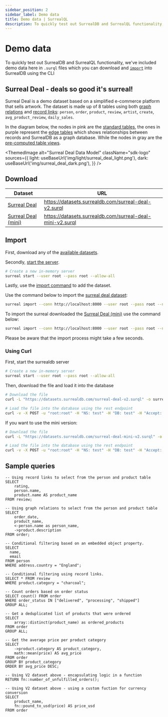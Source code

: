 ```yaml
---
sidebar_position: 2
sidebar_label: Demo data
title: Demo data | SurrealQL
description: To quickly test out SurrealDB and SurrealQL functionality, we've included demo data which you can download and import into SurrealDB.
---
```



# Demo data

To quickly test out SurrealDB and SurrealQL functionality, we've included demo data here in `.surql` files which you can download and [`import`](/docs/surrealdb/cli/import) into SurrealDB using the CLI

## Surreal Deal - deals so good it's surreal!

Surreal Deal is a demo dataset based on a simplified e-commerce platform that sells artwork.
The dataset is made up of 8 tables using both [graph relations](/docs/surrealdb/surrealql/statements/relate) and [record links](/docs/surrealdb/surrealql/datamodel/records):
`person`, `order`, `product`, `review`, `artist`, `create`, `avg_product_review`, `daily_sales`.

In the diagram below, the nodes in pink are the [standard tables](/docs/surrealdb/surrealql/statements/define/table), the ones in purple represent the [edge tables](/docs/surrealdb/surrealql/statements/relate) which shows relationships between records and SurrealDB as a graph database. While the nodes in gray are the [pre-computed table views](/docs/surrealdb/surrealql/statements/define/table).

<ThemedImage
  alt="Surreal Deal Data Model"
  className="sdk-logo"
  sources={{
    light: useBaseUrl('img/light/surreal_deal_light.png'),
    dark: useBaseUrl('img/surreal_deal_dark.png'),
  }}
/>

## Download

| Dataset                                                                          | URL                                                       |
| -------------------------------------------------------------------------------- | --------------------------------------------------------- |
| [Surreal Deal](https://datasets.surrealdb.com/surreal-deal-v2.surql)             | https://datasets.surrealdb.com/surreal-deal-v2.surql      |
| [Surreal Deal (mini)](https://datasets.surrealdb.com/surreal-deal-mini-v2.surql) | https://datasets.surrealdb.com/surreal-deal-mini-v2.surql |

## Import

First, download any of the [available datasets](#download).

Secondly, [start the server](/docs/surrealdb/cli/start).

```bash
# Create a new in-memory server
surreal start --user root --pass root --allow-all
```

Lastly, use the [import command](/docs/surrealdb/cli/import) to add the dataset.

Use the command below to import the [surreal deal dataset](https://datasets.surrealdb.com/surreal-deal-v2.surql): 

```bash
surreal import --conn http://localhost:8000 --user root --pass root --ns test --db test surreal-deal-v2.surql
```

To import the surreal downloaded the [Surreal Deal (mini)](https://datasets.surrealdb.com/surreal-deal-mini-v2.surql) use the command below:

```bash
surreal import --conn http://localhost:8000 --user root --pass root --ns test --db test surreal-deal-mini-v2.surql
```

Please be aware that the import process might take a few seconds.


### Using Curl

First, start the surrealdb server

```bash
# Create a new in-memory server
surreal start --user root --pass root --allow-all
```

Then, download the file and load it into the database

```bash
# Download the file
curl -L "https://datasets.surrealdb.com/surreal-deal-v2.surql" -o surreal-deal-v2.surql

# Load the file into the database using the rest endpoint
curl -v -X POST -u "root:root" -H "NS: test" -H "DB: test" -H "Accept: application/json" --data-binary @surreal-deal-v2.surql http://localhost:8000/import
```

If you want to use the mini version:

```bash
# Download the file
curl -L "https://datasets.surrealdb.com/surreal-deal-mini-v2.surql" -o surreal-deal-mini-v2.surql

# Load the file into the database using the rest endpoint
curl -v -X POST -u "root:root" -H "NS: test" -H "DB: test" -H "Accept: application/json" --data-binary @surreal-deal-mini-v2.surql http://localhost:8000/import
```

## Sample queries
```surql
-- Using record links to select from the person and product table
SELECT
    rating,
    person.name,
    product.name AS product_name
FROM review;

-- Using graph relations to select from the person and product table
SELECT
    order_date,
    product_name,
    <-person.name as person_name,
    ->product.description
FROM order;

-- Conditional filtering based on an embedded object property.
SELECT 
  name,
  email 
FROM person 
WHERE address.country = "England";	

-- Conditional filtering using record links.
SELECT * FROM review
WHERE product.category = "charcoal";

-- Count orders based on order status
SELECT count() FROM order
WHERE order_status IN ["delivered", "processing", "shipped"]
GROUP ALL;

-- Get a deduplicated list of products that were ordered
SELECT 
    array::distinct(product_name) as ordered_products
FROM order
GROUP ALL;

-- Get the average price per product category
SELECT 
    ->product.category AS product_category,
    math::mean(price) AS avg_price
FROM order
GROUP BY product_category
ORDER BY avg_price DESC;

-- Using V2 dataset above - encapsulating logic in a function
RETURN fn::number_of_unfulfilled_orders();

-- Using V2 dataset above - using a custom fuction for currency conversion
SELECT 
    product_name,
    fn::pound_to_usd(price) AS price_usd
FROM order
```